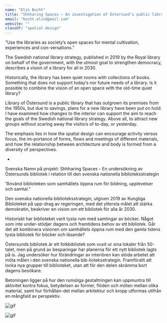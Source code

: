 ```yaml
---
name: "Elin Bucht"
title: "Shhharing Spaces – An investigation of Östersund’s public library in relation to the Swedish national library strategy"
email: "bucht.elin@gmail.com"
website: ""
classOf: "spatial-design"
---
```









”Use the libraries as society’s open spaces for mental cultivation, experiences and con-versations.”

The Swedish national library strategy, published in 2019 by the Royal library on behalf of the government, with the utmost goal to strengthen democracy, describes a vision of a library for all in 2030.

Historically, the library has been quiet rooms with collections of books. Something that does not support today’s nor future needs of a library. Is it possible to combine the vision of an open space with the old-time quiet library?

Library of Östersund is a public library that has outgrown its premises from the 1950s, but due to savings, plans for a new library have been put on hold. I have examined how changes to the interior can support the aim to reach the goals of the Swedish national library strategy. Above all, to attract new groups without scaring away the visitors of to-day, or yesterday.

The emphasis lies in how the spatial design can encourage activity versus focus, the im-portance of forms, flows and meetings of different materials, and how the relationship between architecture and body is formed from a diversity of perspectives.

-

Svenska
Namn på projekt: Shhharing Spaces - En undersökning av Östersunds bibliotek i relation till den svenska nationella biblioteksstrategin

”Använd biblioteken som samhällets öppna rum för bildning, upplevelser och samtal.”

Den svenska nationella biblioteksstrategin, utgiven 2019 av Kungliga Biblioteket på upp-drag av regeringen, med det yttersta målet att stärka demokratin, beskriver en vision om ett bibliotek för alla år 2030.

Historiskt har biblioteket varit tysta rum med samlingar av böcker.  Något som inte under-stödjer dagens och framtidens behov av ett bibliotek. Går det att kombinera visionen om samhällets öppna rum med den gamla tidens tysta bibliotek för böcker och läsande?

Östersunds bibliotek är ett folkbibliotek som vuxit ur sina lokaler från 50-talet, men på grund av besparingar har planerna för ett nytt bibliotek lagts på is. Jag undersöker hur förändringar av interiören kan stöda arbetet att möta målen i den svenska nationella bib-lioteksstrategin. Framförallt att locka nya grupper till biblioteket, utan att för den delen skrämma bort dagens besökare.

Betoningen ligger på hur den rumsliga gestaltningen kan uppmuntra till aktivitet kontra fokus, betydelsen av former, flöden och möten mellan olika material, samt hur förhållan-det mellan arkitektur och kropp utformas utifrån en mångfald av perspektiv.




<ImageZoom
  preview={preview61}
  zoom={zoom61}
  caption="Shhharing Spaces, exhibition overview <br> Photo: Sanna Lindberg"
/>

<ImageZoom preview={preview62} zoom={zoom62} caption="Portrait and exhibition detail <br> Photo: Sanna Lindberg" />

<ImageZoom
  preview={preview63}
  zoom={zoom63}
  caption="The Stair, perspective drawing of the children’s library"
/>

![gif](/ma_sd_elin_bucht_04.gif "#### The Sofa, model in scale 1:10")

<ImageZoom
  preview={preview65}
  zoom={zoom65}
  caption="The Sofa, perspective drawing of the children’s library"
/>

<ImageZoom
  preview={preview66}
  zoom={zoom66}
  caption="Exhibition detail of the Stage <br> Photo: Sanna Lindberg"
/>

<ImageZoom
  preview={preview67}
  zoom={zoom67}
  caption="The Stage, perspective drawing of library entrance hall"
/>

![gif](/ma_sd_elin_bucht_08.gif "#### The Sofa, model in scale 1:10")